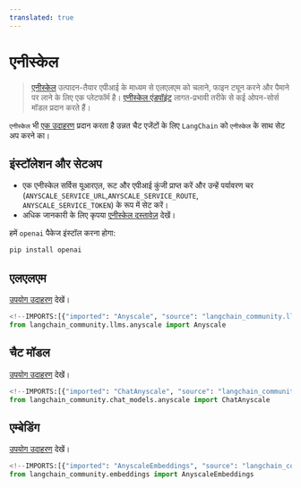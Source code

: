 ```yaml
---
translated: true
---
```


# एनीस्केल

>[एनीस्केल](https://www.anyscale.com) उत्पादन-तैयार एपीआई के माध्यम से एलएलएम को चलाने, फाइन ट्यून करने और पैमाने पर लाने के लिए एक प्लेटफॉर्म है।
>[एनीस्केल एंडपॉइंट](https://docs.anyscale.com/endpoints/overview) लागत-प्रभावी तरीके से कई ओपन-सोर्स मॉडल प्रदान करते हैं।

`एनीस्केल` भी [एक उदाहरण](https://docs.anyscale.com/endpoints/model-serving/examples/langchain-integration) प्रदान करता है
उन्नत चैट एजेंटों के लिए `LangChain` को `एनीस्केल` के साथ सेट अप करने का।

## इंस्टॉलेशन और सेटअप

- एक एनीस्केल सर्विस यूआरएल, रूट और एपीआई कुंजी प्राप्त करें और उन्हें पर्यावरण चर (`ANYSCALE_SERVICE_URL`,`ANYSCALE_SERVICE_ROUTE`, `ANYSCALE_SERVICE_TOKEN`) के रूप में सेट करें।
- अधिक जानकारी के लिए कृपया [एनीस्केल दस्तावेज़](https://www.anyscale.com/get-started) देखें।

हमें `openai` पैकेज इंस्टॉल करना होगा:

```bash
pip install openai
```

## एलएलएम

[उपयोग उदाहरण](/docs/integrations/llms/anyscale) देखें।

```python
<!--IMPORTS:[{"imported": "Anyscale", "source": "langchain_community.llms.anyscale", "docs": "https://api.python.langchain.com/en/latest/llms/langchain_community.llms.anyscale.Anyscale.html", "title": "Anyscale"}]-->
from langchain_community.llms.anyscale import Anyscale
```

## चैट मॉडल

[उपयोग उदाहरण](/docs/integrations/chat/anyscale) देखें।

```python
<!--IMPORTS:[{"imported": "ChatAnyscale", "source": "langchain_community.chat_models.anyscale", "docs": "https://api.python.langchain.com/en/latest/chat_models/langchain_community.chat_models.anyscale.ChatAnyscale.html", "title": "Anyscale"}]-->
from langchain_community.chat_models.anyscale import ChatAnyscale
```

## एम्बेडिंग

[उपयोग उदाहरण](/docs/integrations/text_embedding/anyscale) देखें।

```python
<!--IMPORTS:[{"imported": "AnyscaleEmbeddings", "source": "langchain_community.embeddings", "docs": "https://api.python.langchain.com/en/latest/embeddings/langchain_community.embeddings.anyscale.AnyscaleEmbeddings.html", "title": "Anyscale"}]-->
from langchain_community.embeddings import AnyscaleEmbeddings
```
